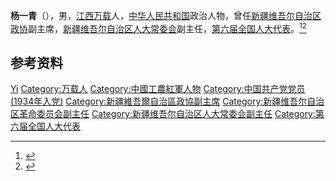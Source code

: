 '''杨一青'''（{{bd|1915年||2000年|}}），男，[[江西|江西]][[万载|万载]]人，[[中华人民共和国|中华人民共和国]]政治人物，曾任[[新疆维吾尔自治区政协|新疆维吾尔自治区政协]]副主席，[[新疆维吾尔自治区人大常委会|新疆维吾尔自治区人大常委会]]副主任，[[第六届全国人大代表|第六届全国人大代表]]。<ref>{{Cite book|title=新疆百科知识辞典|author=蒲开夫, 朱一凡, 李行力主编|publisher=陕西人民出版社|year=2006|isbn=|location=西安|pages=}}</ref><ref>{{Cite book|title=中华人民共和国职官志|author=何虎生, 李耀东, 向常福主编|publisher=中国社会出版社|year=2003|isbn=9787800883934|location=北京|pages=}}</ref>

== 参考资料 ==
{{reflist}}

{{中国人物小作品}}

{{Authority control}}
{{DEFAULTSORT:Yang杨}}
[[Category:杨姓|Yi]]
[[Category:万载人|Category:万载人]]
[[Category:中國工農紅軍人物|Category:中國工農紅軍人物]]
[[Category:中国共产党党员_(1934年入党)|Category:中国共产党党员 (1934年入党)]]
[[Category:新疆維吾爾自治區政協副主席|Category:新疆維吾爾自治區政協副主席]]
[[Category:新疆维吾尔自治区革命委员会副主任|Category:新疆维吾尔自治区革命委员会副主任]]
[[Category:新疆维吾尔自治区人大常委会副主任|Category:新疆维吾尔自治区人大常委会副主任]]
[[Category:第六届全国人大代表|Category:第六届全国人大代表]]